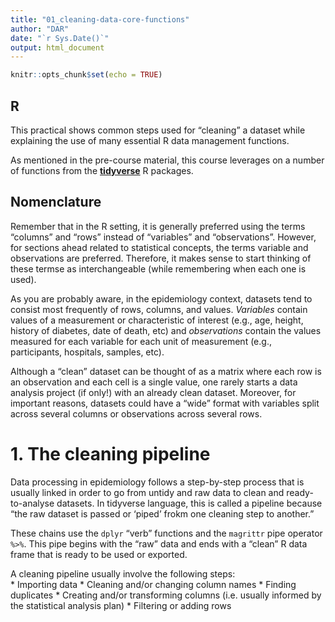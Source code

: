 ```yaml
---
title: "01_cleaning-data-core-functions"
author: "DAR"
date: "`r Sys.Date()`"
output: html_document
---
```


```r
knitr::opts_chunk$set(echo = TRUE)
```

## R

This practical shows common steps used for "cleaning" a dataset while
explaining the use of many essential R data management functions.  

As mentioned in the pre-course material, this course leverages
on a number of functions from the [**tidyverse**](https://www.tidyverse.org/)
R packages.  

## Nomenclature
Remember that in the R setting, it is generally preferred using the terms
"columns" and "rows" instead of "variables" and "observations". However,
for sections ahead related to statistical concepts, the terms variable and observations
are preferred. Therefore, it makes sense to start thinking of these termse
as interchangeable (while remembering when each one is used).

As you are 
probably aware, in the epidemiology context, datasets tend to consist most 
frequently of rows, columns, and values. *Variables* contain values of a 
measurement or characteristic of interest (e.g., age, height, history of diabetes,
date of death, etc) and *observations* contain the values measured for each variable
for each unit of measurement (e.g., participants, hospitals, samples, etc).

Although a "clean" dataset can be thought of as a matrix where each row is
an observation and each cell is a single value, one rarely starts a data analysis
project (if only!) with an already clean dataset. Moreover, for important
reasons, datasets could have a "wide" format with variables split across
several columns or observations across several rows.

# 1. The cleaning pipeline
Data processing in epidemiology follows a step-by-step process that
is usually linked in order to go from untidy and raw data to clean and
ready-to-analyse datasets. In tidyverse language, this is called a pipeline
because "the raw dataset is passed or 'piped' frokm one cleaning step
to another."  

These chains use the `dplyr` "verb" functions and the `magrittr` pipe
operator `%>%`. This pipe begins with the "raw" data and ends with
a "clean" R data frame that is ready to be used or exported.  

A cleaning pipeline usually involve the following steps:  
* Importing data
* Cleaning and/or changing column names
* Finding duplicates
* Creating and/or transforming columns (i.e. usually informed by the statistical analysis plan)
* Filtering or adding rows



